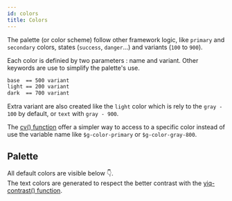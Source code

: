 ```yaml
---
id: colors
title: Colors
---
```


The palette (or color scheme) follow other framework logic, like `primary` and
`secondary` colors, states (`success`, `danger`...) and variants (`100` to
`900`).

Each color is definied by two parameters : name and variant. Other keywords are
use to simplify the palette's use.

```scss
base  == 500 variant
light == 200 variant
dark  == 700 variant
```

Extra variant are also created like the `light` color which is rely to the
`gray - 100` by default, or `text` with `gray - 900`.

The [cv() function](tools/concept.mdx#cv) offer a simpler way to access to a
specific color instead of use the variable name like `$g-color-primary` or
`$g-color-gray-800`.

## Palette

All default colors are visible below 👇.<br/>The text colors are generated to
respect the better contrast with the
[yiq-contrast() function](tools/concept.mdx#yiq-contrast).


<Swatch />
